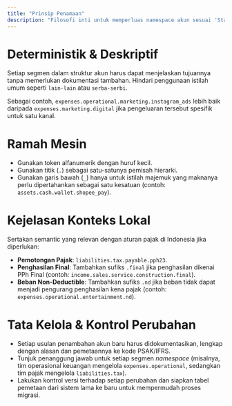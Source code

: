 ```yaml
---
title: "Prinsip Penamaan"
description: "Filosofi inti untuk memperluas namespace akun sesuai 'Standar Penamaan Akun' versi 'Less Summer'."
---
```


# Deterministik & Deskriptif

Setiap segmen dalam struktur akun harus dapat menjelaskan tujuannya tanpa memerlukan dokumentasi tambahan. Hindari penggunaan istilah umum seperti `lain-lain` atau `serba-serbi`.

Sebagai contoh, `expenses.operational.marketing.instagram_ads` lebih baik daripada `expenses.marketing.digital` jika pengeluaran tersebut spesifik untuk satu kanal.

# Ramah Mesin

- Gunakan token alfanumerik dengan huruf kecil.
- Gunakan titik (`.`) sebagai satu-satunya pemisah hierarki.
- Gunakan garis bawah (`_`) hanya untuk istilah majemuk yang maknanya perlu dipertahankan sebagai satu kesatuan (contoh: `assets.cash.wallet.shopee_pay`).

# Kejelasan Konteks Lokal

Sertakan semantic yang relevan dengan aturan pajak di Indonesia jika diperlukan:

- **Pemotongan Pajak**: `liabilities.tax.payable.pph23`.
- **Penghasilan Final**: Tambahkan sufiks `.final` jika penghasilan dikenai PPh Final (contoh: `income.sales.service.construction.final`).
- **Beban Non-Deductible**: Tambahkan sufiks `.nd` jika beban tidak dapat menjadi pengurang penghasilan kena pajak (contoh: `expenses.operational.entertainment.nd`).

# Tata Kelola & Kontrol Perubahan

- Setiap usulan penambahan akun baru harus didokumentasikan, lengkap dengan alasan dan pemetaannya ke kode PSAK/IFRS.
- Tunjuk penanggung jawab untuk setiap segmen *namespace* (misalnya, tim operasional keuangan mengelola `expenses.operational`, sedangkan tim pajak mengelola `liabilities.tax`).
- Lakukan kontrol versi terhadap setiap perubahan dan siapkan tabel pemetaan dari sistem lama ke baru untuk mempermudah proses migrasi.